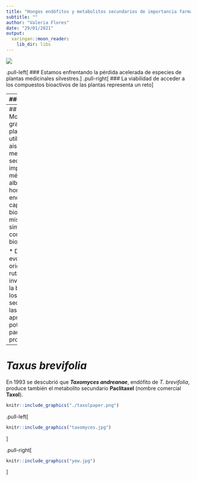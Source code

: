 ```yaml
---
title: "Hongos endófitos y metabolitos secundarios de importancia farmacológica"
subtitle: ""
author: "Valeria Flores"
date: "29/01/2021"
output:
  xaringan::moon_reader:
    lib_dir: libs
---
```


![](paper.png)

.pull-left[
### Estamos enfrentando la pérdida acelerada de especies de plantas medicinales silvestres.
]
.pull-right[
### La viabilidad de acceder a los compuestos bioactivos de las plantas representa un reto
]

---
###Propuestas:

* Cultivo de tejidos vegetales.
* Total o parcial síntesis química.
* Aporvechando la habilidad de los hongos endófitos de producir los mismos o similares metabolitos secundarios que su planta hospedera.

### Hongos endófitos de plantas
**Definición:** Hongos que colonizan y pasan su ciclo de vida (o parte de él) dentro de los tejidos de la planta sin causarle síntomas visibles de infección.

![](endophytes.png)
---
## Objetivos:
* Mostrar que gran número de plantas que son utilizadas para aislar metabolitos secundarios de importancia médica albergan hongos endófitos capaces de biosintetizar los mismos o similares compuestos bioactivos.

* Discutir la evolución y el origen de las rutas involucradas en la biosíntesis de los metabolitos secundarios y las aproximaciones potenciales para mejorar su producción. 

---
# *Taxus brevifolia*

En 1993 se descubrió que ***Taxomyces andreanae***, endófito de *T. brevifolia*, produce también el metabolito secundario **Paclitaxel** (nombre comercial **Taxol**). 

```r
knitr::include_graphics("./taxolpaper.png")
```

.pull-left[

```r
knitr::include_graphics("taxomyces.jpg")
```
]

.pull-right[
```r
knitr::include_graphics("yew.jpg")
```
]


